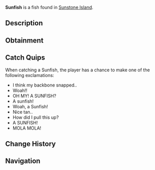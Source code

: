 {{FishInfobox
|image          = Sunfish.png
|rarity         = Legendary
|sea            = First Sea
|location       = [[Sunstone Island]]
|sublocation    = 
|sources        = Fishing Rod
|radar_location = 
|prog_speed     = -60
|xp             = 550
|weather        = Clear
|time           = Day
|season         = Summer
|bait           = 
|base_weight    = 1000
|base_value     = 1500
|weight_range   = 600
|base_chance    = 1
|base_resil     = 70
}}
'''Sunfish''' is a {{Rarity|Legendary}} fish found in [[Sunstone Island]].

== Description ==
{{Description|Sunfish are the heaviest bony fish species alive today. Common sunfish can weigh up to one metric tonne but on rare instances they can way two metric tonnes! The largest appeal of the ocean Sunfish is the unusual shape of it's body and it's astonishing weight. Sunfish have the name for their love of basking in the sun by floating to the surface of the water.|Bestiary Entry}}

== Obtainment ==
{{Description|Caught near Sunstone Island and can sometimes weigh over 1,000 kg.|Bestiary Hint}}
{{Fish Availability|
Sunstone Island
|top_rods      = 
Great Rod of Oscar\30173.26\95953.6;
Astralhook Rod\27135.7\96190.12;
Ethereal Prism Rod\26788.2\95702.8;
Leviathan's Fang Rod\26198.62\113551.02;
Seraphic Rod\25260.51\97267.39;
Resourceful Rod\20630.6\77589.96;
Destiny Rod\22192.27\88538.87;
Free Spirit Rod\22928.24\106748.06;
Azure Of Lagoon\23003.1\101495.17;
Trident Rod\18586.61\100081.6;
No-Life Rod\23704.42\99219.37;
Blazebringer Rod\20662.76\92415;
Abyssal Specter Rod\18980.74\86705.18;
Rod Of The Forgotten Fang\23272.79\94145.06;
Challenger's Rod\22173.95\96086.97;
Rod Of The Exalted One\20852.08\87591.27;
Rod Of The Depths\20516.95\85142.59;
Zeus Rod\19342.21\86561.02;
Verdant Shear Rod\18876.21\87240.49;
Depthseeker Rod\17324.47\80555.44;
Avalanche Rod\15525.95\72226.32;
Volcanic Rod\15112.42\68671.45;
Steady Rod\4770.47\24199.68
|recommended   = Ethereal Prism Rod
}}

== Catch Quips ==
When catching a Sunfish, the player has a chance to make one of the following exclamations:
* I think my backbone snapped..
* Woah!!
* OH MY! A SUNFISH?
* A sunfish!
* Woah, a Sunfish!
* Nice tan..
* How did I pull this up?
* A SUNFISH!
* MOLA MOLA!

== Change History ==
{{Change History|{{subst:Current Version}}}}

== Navigation ==
{{Fish Navbox|Sunstone Island}}